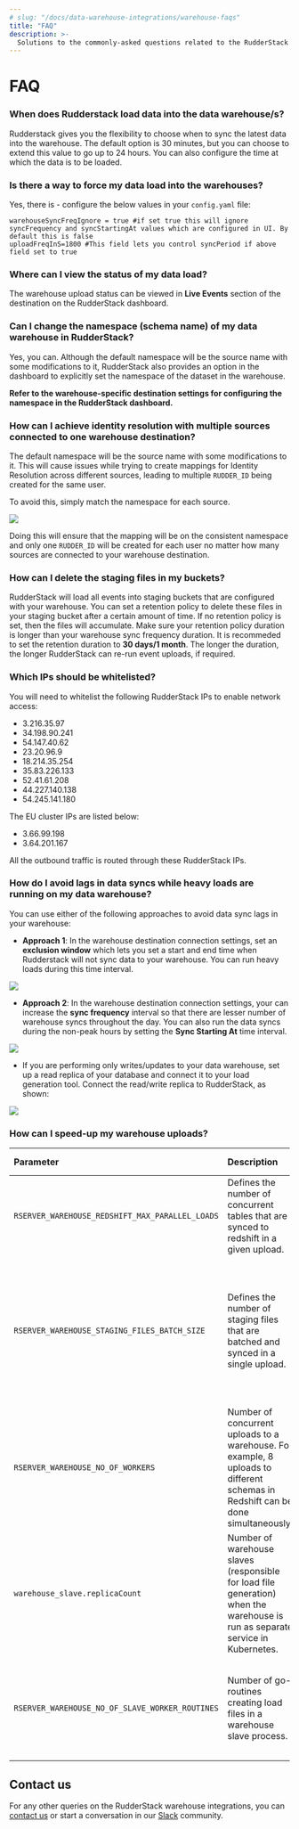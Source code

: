 ```yaml
---
# slug: "/docs/data-warehouse-integrations/warehouse-faqs"
title: "FAQ"
description: >-
  Solutions to the commonly-asked questions related to the RudderStack data warehous integrations.
---
```


# FAQ

### When does Rudderstack load data into the data warehouse/s?

Rudderstack gives you the flexibility to choose when to sync the latest data into the warehouse. The default option is 30 minutes, but you can choose to extend this value to go up to 24 hours. You can also configure the time at which the data is to be loaded.

### Is there a way to force my data load into the warehouses?

Yes, there is - configure the below values in your `config.yaml` file:

```
warehouseSyncFreqIgnore = true #if set true this will ignore syncFrequency and syncStartingAt values which are configured in UI. By default this is false
uploadFreqInS=1800 #This field lets you control syncPeriod if above field set to true
```

### Where can I view the status of my data load?

The warehouse upload status can be viewed in **Live Events** section of the destination on the RudderStack dashboard.

### Can I change the namespace (schema name) of my data warehouse in RudderStack?

Yes, you can. Although the default namespace will be the source name with some modifications to it, RudderStack also provides an option in the dashboard to explicitly set the namespace of the dataset in the warehouse.

**Refer to the warehouse-specific destination settings for configuring the namespace in the RudderStack dashboard.**

### How can I achieve identity resolution with multiple sources connected to one warehouse destination?

The default namespace will be the source name with some modifications to it. This will cause issues while trying to create mappings for Identity Resolution across different sources, leading to multiple `RUDDER_ID` being created for the same user.

To avoid this, simply match the namespace for each source.

<img src="../assets/screenshot-2021-04-21-at-6.08.10-am.png" />

Doing this will ensure that the mapping will be on the consistent namespace and only one `RUDDER_ID` will be created for each user no matter how many sources are connected to your warehouse destination.

### How can I delete the staging files in my buckets?

RudderStack will load all events into staging buckets that are configured with your warehouse. You can set a retention policy to delete these files in your staging bucket after a certain amount of time. If no retention policy is set, then the files will accumulate. Make sure your retention policy duration is longer than your warehouse sync frequency duration. It is recommeded to set the retention duration to **30 days/1 month**. The longer the duration, the longer RudderStack can re-run event uploads, if required.

### Which IPs should be whitelisted?

You will need to whitelist the following RudderStack IPs to enable network access:

- 3.216.35.97
- 34.198.90.241
- 54.147.40.62
- 23.20.96.9
- 18.214.35.254
- 35.83.226.133
- 52.41.61.208
- 44.227.140.138
- 54.245.141.180

The EU cluster IPs are listed below:

- 3.66.99.198
- 3.64.201.167

<div class="infoBlock">

All the outbound traffic is routed through these RudderStack IPs.
</div>

### How do I avoid lags in data syncs while heavy loads are running on my data warehouse?

You can use either of the following approaches to avoid data sync lags in your warehouse:

- **Approach 1**: In the warehouse destination connection settings, set an **exclusion window** which lets you set a start and end time when Rudderstack will not sync data to your warehouse. You can run heavy loads during this time interval.

<img src="../assets/warehouse-destinations/exclusion-window.png" />

- **Approach 2**: In the warehouse destination connection settings, your can increase the **sync frequency** interval so that there are lesser number of warehouse syncs throughout the day. You can also run the data syncs during the non-peak hours by setting the **Sync Starting At** time interval.

<img src="../assets/warehouse-destinations/sync-frequency.png" />

- If you are performing only writes/updates to your data warehouse, set up a read replica of your database and connect it to your load generation tool. Connect the read/write replica to RudderStack, as shown:

<img src="../assets/warehouse-destinations/read-write-database.png" />

### How can I speed-up my warehouse uploads?

| Parameter | Description | Tip | Default value |
| :-----| :-------| :---------| :----|
| `RSERVER_WAREHOUSE_REDSHIFT_MAX_PARALLEL_LOADS`  |  Defines the number of concurrent tables that are synced to redshift in a given upload. | Increase this as per your infra capability. | `3`. |
| `RSERVER_WAREHOUSE_STAGING_FILES_BATCH_SIZE` | Defines the number of staging files that are batched and synced in a single upload. | Increase this to batch together more files and reduce the number of uploads needed for a given volume of data. | `960` | 
| `RSERVER_WAREHOUSE_NO_OF_WORKERS` | Number of concurrent uploads to a warehouse. For example, 8 uploads to different schemas in Redshift can be done simultaneously. | - | `8` |
| `warehouse_slave.replicaCount` | Number of warehouse slaves (responsible for load file generation) when the warehouse is run as separate service in Kubernetes. | Increase this for speeding up the load file generation step of the upload. |  `2` |
| `RSERVER_WAREHOUSE_NO_OF_SLAVE_WORKER_ROUTINES` | Number of go-routines creating load files in a warehouse slave process. | Increase or decrease this as per memory allocated to the warehouse slave pod. | `4` | 

## Contact us

For any other queries on the RudderStack warehouse integrations, you can [contact us](mailto:%20docs@rudderstack.com) or start a conversation in our [Slack](https://rudderstack.com/join-rudderstack-slack-community) community.

